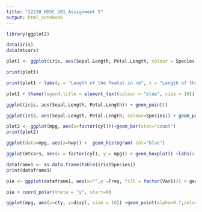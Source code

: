 ---
title: "22238_MDSC_201_Assignment 5"
output: html_notebook
---

```{r}
library(ggplot2)
```

```{r}
data(iris)
data(mtcars)
```

```{r}
plot1 <- ggplot(iris, aes(Sepal.Length, Petal.Length, colour = Species)) + geom_point()

print(plot1)
```

```{r}
print(plot1 + labs(y = "Length of the Peatal in cm", x = "Length of the Sepal in cm") + ggtitle("Length of Petals and Sepals of the IRIS data")) + theme(legend.position = "top")
```

```{r}
plot1 + theme(legend.title = element_text(colour = "blue", size = 10)) + theme(legend.text = element_text(colour = "red", size = 8))
```

```{r}
ggplot(iris, aes(Sepal.Length, Petal.Length)) + geom_point()
```

```{r}
ggplot(iris, aes(Sepal.Length, Petal.Length, colour=Species)) + geom_point(shape=1)
```

```{r}
plot2 <- ggplot(mpg, aes(x=factor(cyl)))+geom_bar(stat="count")
print(plot2)
```

```{r}
ggplot(data=mpg, aes(x=hwy)) +  geom_histogram( col="blue")
```

```{r}
ggplot(mtcars, aes(x = factor(cyl), y = mpg)) + geom_boxplot() +labs(x = "Number of Cylinders", y = "Miles per Gallon", title = "Box Plot of MPG by Number of Cylinders")
```

```{r}
dataframe1 <- as.data.frame(table(iris$Species))
print(dataframe1)
```

```{r}
pie <- ggplot(dataframe1, aes(x="",y =Freq, fill = factor(Var1))) + geom_bar(width = 1, stat = "identity") + theme(axis.line = element_blank(),plot.title = element_text(hjust=0.5)) +labs(fill="Freq",x=NULL, y=NULL, title="Pie Chart of Variety of iris Species",caption="Source: iris")

pie + coord_polar(theta = "y", start=0) 

ggplot(mpg, aes(x=cty, y=displ, size = 10)) +geom_point(alpha=0.7,color='blue')
```
